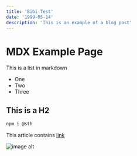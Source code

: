 ```yaml
---
title: 'Bibi Test'
date: '1999-05-14'
description: 'This is an example of a blog post'
---
```

# MDX Example Page


This is a list in markdown
- One
- Two
- Three

## This is a H2

```bash
npm i @sth
```

This article contains [link](www.google.com)

![image alt](https://tailwindcss.com/_next/static/media/convertkit.f7d59618.png)




